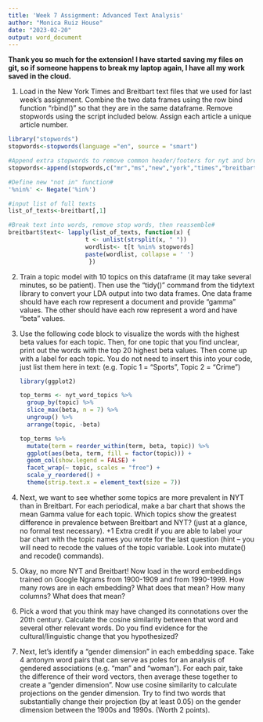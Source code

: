 ```yaml
---
title: 'Week 7 Assignment: Advanced Text Analysis'
author: "Monica Ruiz House"
date: "2023-02-20"
output: word_document
---
```


**Thank you so much for the extension! I have started saving my files on git, so if someone happens to break my laptop again, I have all my work saved in the cloud.**

1.  Load in the New York Times and Breitbart text files that we used for last week's assignment. Combine the two data frames using the row bind function "rbind()" so that they are in the same dataframe. Remove stopwords using the script included below. Assign each article a unique article number.

```r

library("stopwords")
stopwords<-stopwords(language ="en", source = "smart")

#Append extra stopwords to remove common header/footers for nyt and breitbart
stopwords<-append(stopwords,c("mr","ms","new","york","times","breitbart","follow","twitter","facebook"))

#Define new "not in" function#
'%nin%' <- Negate('%in%')

#input list of full texts
list_of_texts<-breitbart[,1]

#Break text into words, remove stop words, then reassemble#
breitbart$text<- lapply(list_of_texts, function(x) { 
                      t <- unlist(strsplit(x, " "))
                      wordlist<- t[t %nin% stopwords]
                      paste(wordlist, collapse = ' ')
                       })
```

2.  Train a topic model with 10 topics on this dataframe (it may take several minutes, so be patient). Then use the "tidy()" command from the tidytext library to convert your LDA output into two data frames. One data frame should have each row represent a document and provide "gamma" values. The other should have each row represent a word and have "beta" values.

3.  Use the following code block to visualize the words with the highest beta values for each topic. Then, for one topic that you find unclear, print out the words with the top 20 highest beta values. Then come up with a label for each topic. You do not need to insert this into your code, just list them here in text: (e.g. Topic 1 = "Sports", Topic 2 = "Crime")

    ```r
    library(ggplot2)

    top_terms <- nyt_word_topics %>%
      group_by(topic) %>%
      slice_max(beta, n = 7) %>% 
      ungroup() %>%
      arrange(topic, -beta)

    top_terms %>%
      mutate(term = reorder_within(term, beta, topic)) %>%
      ggplot(aes(beta, term, fill = factor(topic))) +
      geom_col(show.legend = FALSE) +
      facet_wrap(~ topic, scales = "free") +
      scale_y_reordered() +
      theme(strip.text.x = element_text(size = 7))
    ```

4.  Next, we want to see whether some topics are more prevalent in NYT than in Breitbart. For each periodical, make a bar chart that shows the mean Gamma value for each topic. Which topics show the greatest difference in prevalence between Breitbart and NYT? (just at a glance, no formal test necessary). +1 Extra credit if you are able to label your bar chart with the topic names you wrote for the last question (hint -- you will need to recode the values of the topic variable. Look into mutate() and recode() commands).

5.  Okay, no more NYT and Breitbart! Now load in the word embeddings trained on Google Ngrams from 1900-1909 and from 1990-1999. How many rows are in each embedding? What does that mean? How many columns? What does that mean?

6.  Pick a word that you think may have changed its connotations over the 20th century. Calculate the cosine similarity between that word and several other relevant words. Do you find evidence for the cultural/linguistic change that you hypothesized?

7.  Next, let's identify a "gender dimension" in each embedding space. Take 4 antonym word pairs that can serve as poles for an analysis of gendered associations (e.g. "man" and "woman"). For each pair, take the difference of their word vectors, then average these together to create a "gender dimension". Now use cosine similarity to calculate projections on the gender dimension. Try to find two words that substantially change their projection (by at least 0.05) on the gender dimension between the 1900s and 1990s. (Worth 2 points).
